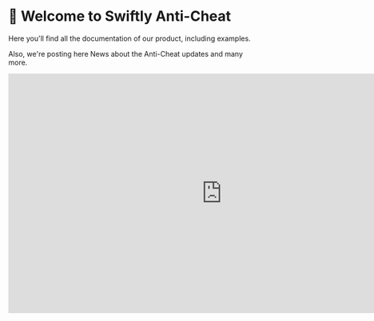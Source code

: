 # 👋 Welcome to Swiftly Anti-Cheat

Here you'll find all the documentation of our product, including examples.

Also, we're posting here News about the Anti-Cheat updates and many more.

<p>
    <iframe width="854" height="480" src="https://www.youtube.com/embed/uZytP1tPqRg" title="" frameBorder="0" allow="accelerometer; autoplay; clipboard-write; encrypted-media; gyroscope; picture-in-picture; web-share" allowFullScreen>
    </iframe>
</p>